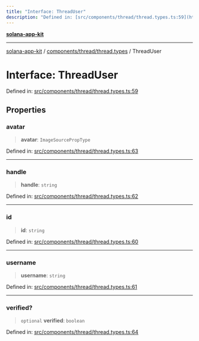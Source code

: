 ```yaml
---
title: "Interface: ThreadUser"
description: "Defined in: [src/components/thread/thread.types.ts:59](https://github.com/SendArcade/solana-social-starter/blob/b27156124ee1831d644b1af765e8d55a2885cd4f/src/components/thread/thread.types.ts#L59)"
---
```


[**solana-app-kit**](../../../../README.mdx)

***

[solana-app-kit](../../../../README.mdx) / [components/thread/thread.types](../README.mdx) / ThreadUser

# Interface: ThreadUser

Defined in: [src/components/thread/thread.types.ts:59](https://github.com/SendArcade/solana-social-starter/blob/b27156124ee1831d644b1af765e8d55a2885cd4f/src/components/thread/thread.types.ts#L59)

## Properties

### avatar

> **avatar**: `ImageSourcePropType`

Defined in: [src/components/thread/thread.types.ts:63](https://github.com/SendArcade/solana-social-starter/blob/b27156124ee1831d644b1af765e8d55a2885cd4f/src/components/thread/thread.types.ts#L63)

***

### handle

> **handle**: `string`

Defined in: [src/components/thread/thread.types.ts:62](https://github.com/SendArcade/solana-social-starter/blob/b27156124ee1831d644b1af765e8d55a2885cd4f/src/components/thread/thread.types.ts#L62)

***

### id

> **id**: `string`

Defined in: [src/components/thread/thread.types.ts:60](https://github.com/SendArcade/solana-social-starter/blob/b27156124ee1831d644b1af765e8d55a2885cd4f/src/components/thread/thread.types.ts#L60)

***

### username

> **username**: `string`

Defined in: [src/components/thread/thread.types.ts:61](https://github.com/SendArcade/solana-social-starter/blob/b27156124ee1831d644b1af765e8d55a2885cd4f/src/components/thread/thread.types.ts#L61)

***

### verified?

> `optional` **verified**: `boolean`

Defined in: [src/components/thread/thread.types.ts:64](https://github.com/SendArcade/solana-social-starter/blob/b27156124ee1831d644b1af765e8d55a2885cd4f/src/components/thread/thread.types.ts#L64)
